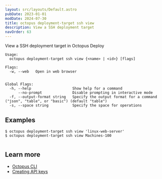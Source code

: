 ```yaml
---
layout: src/layouts/Default.astro
pubDate: 2023-01-01
modDate: 2024-07-30
title: octopus deployment-target ssh view
description: View a SSH deployment target
navOrder: 63
---
```


View a SSH deployment target in Octopus Deploy

```
Usage:
  octopus deployment-target ssh view {<name> | <id>} [flags]

Flags:
  -w, --web   Open in web browser


Global Flags:
  -h, --help                   Show help for a command
      --no-prompt              Disable prompting in interactive mode
  -f, --output-format string   Specify the output format for a command ("json", "table", or "basic") (default "table")
  -s, --space string           Specify the space for operations

```

## Examples

<SamplesInstance />

```
$ octopus deployment-target ssh view 'linux-web-server'
$ octopus deployment-target ssh view Machines-100


```

## Learn more

- [Octopus CLI](/docs/octopus-rest-api/cli)
- [Creating API keys](/docs/octopus-rest-api/how-to-create-an-api-key)